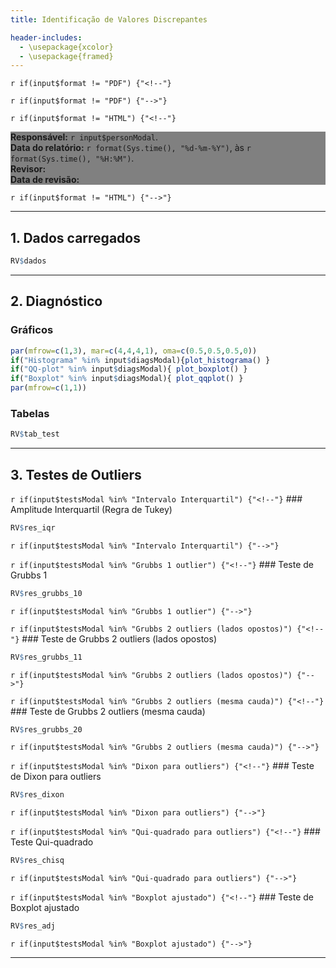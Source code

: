 ```yaml
---
title: Identificação de Valores Discrepantes

header-includes:
  - \usepackage{xcolor}
  - \usepackage{framed}
---
```


\colorlet{shadecolor}{gray!10}

`r if(input$format != "PDF") {"<!--"}`
\begin{shaded}
  \textbf{Responsável:} `r input$personModal`. \\
  \textbf{Data do relatório:} `r format(Sys.time(), "%d-%m-%Y")`, às `r format(Sys.time(), "%H:%M")`. \\
  \textbf{Revisor:} \\
  \textbf{Data de revisão:} 
\end{shaded}
`r if(input$format != "PDF") {"-->"}`

`r if(input$format != "HTML") {"<!--"}`
<div style="background-color:gray"> 
**Responsável:** 	`r input$personModal`. \
**Data do relatório:** `r format(Sys.time(), "%d-%m-%Y")`, às `r format(Sys.time(), "%H:%M")`. \
**Revisor:** \
**Data de revisão:**
</div>
`r if(input$format != "HTML") {"-->"}`


***

## 1. Dados carregados

```r
RV$dados
```

***

## 2. Diagnóstico 

### Gráficos

```r
par(mfrow=c(1,3), mar=c(4,4,4,1), oma=c(0.5,0.5,0.5,0))
if("Histograma" %in% input$diagsModal){plot_histograma() }
if("QQ-plot" %in% input$diagsModal){ plot_boxplot() }
if("Boxplot" %in% input$diagsModal){ plot_qqplot() }
par(mfrow=c(1,1))
```

### Tabelas
```r
RV$tab_test
```

***

## 3. Testes de Outliers

`r if(input$testsModal %in% "Intervalo Interquartil") {"<!--"}`
### Amplitude Interquartil (Regra de Tukey)
```r
RV$res_iqr
```
`r if(input$testsModal %in% "Intervalo Interquartil") {"-->"}`


`r if(input$testsModal %in% "Grubbs 1 outlier") {"<!--"}`
### Teste de Grubbs 1
```r
RV$res_grubbs_10
```
`r if(input$testsModal %in% "Grubbs 1 outlier") {"-->"}`


`r if(input$testsModal %in% "Grubbs 2 outliers (lados opostos)") {"<!--"}`
### Teste de Grubbs 2 outliers (lados opostos)
```r
RV$res_grubbs_11
```
`r if(input$testsModal %in% "Grubbs 2 outliers (lados opostos)") {"-->"}`


`r if(input$testsModal %in% "Grubbs 2 outliers (mesma cauda)") {"<!--"}`
### Teste de Grubbs 2 outliers (mesma cauda)
```r
RV$res_grubbs_20
```
`r if(input$testsModal %in% "Grubbs 2 outliers (mesma cauda)") {"-->"}`


`r if(input$testsModal %in% "Dixon para outliers") {"<!--"}`
### Teste de Dixon para outliers
```r
RV$res_dixon
```
`r if(input$testsModal %in% "Dixon para outliers") {"-->"}`


`r if(input$testsModal %in% "Qui-quadrado para outliers") {"<!--"}`
### Teste Qui-quadrado
```r
RV$res_chisq
```
`r if(input$testsModal %in% "Qui-quadrado para outliers") {"-->"}`


`r if(input$testsModal %in% "Boxplot ajustado") {"<!--"}`
### Teste de Boxplot ajustado
```r
RV$res_adj
```
`r if(input$testsModal %in% "Boxplot ajustado") {"-->"}`

***

